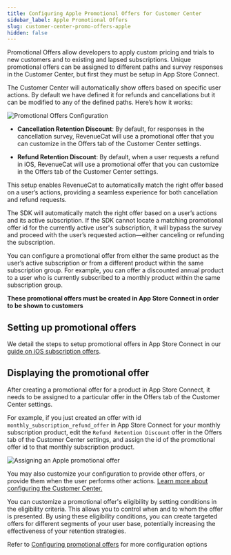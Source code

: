 ```yaml
---
title: Configuring Apple Promotional Offers for Customer Center
sidebar_label: Apple Promotional Offers
slug: customer-center-promo-offers-apple
hidden: false
---
```


Promotional Offers allow developers to apply custom pricing and trials to new customers and to existing and lapsed subscriptions. Unique promotional offers can be assigned to different paths and survey responses in the Customer Center, but first they must be setup in App Store Connect.

The Customer Center will automatically show offers based on specific user actions. By default we have defined it for refunds and cancellations but it can be modified to any of the defined paths. Here’s how it works:

![Promotional Offers Configuration](/docs_images/customer-center/customer-center-promo-offers-config.png)

- **Cancellation Retention Discount**: By default, for responses in the cancellation survey, RevenueCat will use a promotional offer that you can customize in the Offers tab of the Customer Center settings.

- **Refund Retention Discount**: By default, when a user requests a refund in iOS, RevenueCat will use a promotional offer that you can customize in the Offers tab of the Customer Center settings.

This setup enables RevenueCat to automatically match the right offer based on a user’s actions, providing a seamless experience for both cancellation and refund requests.

The SDK will automatically match the right offer based on a user’s actions and its active subscription. If the SDK cannot locate a matching promotional offer id for the currently active user's subscription, it will bypass the survey and proceed with the user’s requested action—either canceling or refunding the subscription.

You can configure a promotional offer from either the same product as the user’s active subscription or from a different product within the same subscription group. For example, you can offer a discounted annual product to a user who is currently subscribed to a monthly product within the same subscription group.

**These promotional offers must be created in App Store Connect in order to be shown to customers**

## Setting up promotional offers

We detail the steps to setup promotional offers in App Store Connect in our [guide on iOS subscription offers](/subscription-guidance/subscription-offers/ios-subscription-offers#promotional-offers).

## Displaying the promotional offer

After creating a promotional offer for a product in App Store Connect, it needs to be assigned to a particular offer in the Offers tab of the Customer Center settings.

For example, if you just created an offer with id `monthly_subscription_refund_offer` in App Store Connect for your monthly subscription product, edit the `Refund Retention Discount` offer in the Offers tab of the Customer Center settings, and assign the id of the promotional offer id to that monthly subscription product.

![Assigning an Apple promotional offer](/docs_images/customer-center/customer-center-assign-promo-offer.png)

You may also customize your configuration to provide other offers, or provide them when the user performs other actions. [Learn more about configuring the Customer Center.](/tools/customer-center/customer-center-configuration)

You can customize a promotional offer's eligibility by setting conditions in the eligibility criteria. This allows you to control when and to whom the offer is presented. By using these eligibility conditions, you can create targeted offers for different segments of your user base, potentially increasing the effectiveness of your retention strategies.

Refer to [Configuring promotional offers](/tools/customer-center/customer-center-configuration#promotional-offers-1) for more configuration options

